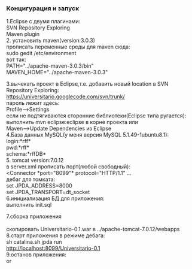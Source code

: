 ===Концигурация и запуск===
1.Eclipse с двумя плагинами:<br>
  SVN Repository Exploring<br>
  Maven plugin<br>

2. установить maven(version:3.0.3)<br>
прописать переменные среды для maven сюда:<br>
sudo gedit /etc/environment<br>
вот так:<br>
PATH="../apache-maven-3.0.3/bin"<br>
MAVEN_HOME="../apache-maven-3.0.3"<br>


3.вычекать проект в Eclipse,т.е. добавить новый location в SVN Repository Exploring:<br>
https://universitario.googlecode.com/svn/trunk/<br>
пароль лежит здесь:<br>
Profile-->Settings<br>
если не подтягиваются сторонние библиотеки(Eclipse типа ругается):<br>
выполнить mvn eclipse:eclipse в корне проекта или<br>
Maven-->Update Dependencies из Eclipse<br>

4.База данных MySQL(у меня версия MySQL 5.1.49-1ubuntu8.1):<br>
login:*rff*<br>
pwd:*rff*<br>
schema:*rffDB*<br>

5. tomcat version:7.0.12<br>
в server.xml прописать порт(любой свободный):<br>
<Connector *port="8099"* protocol="HTTP/1.1" ...<br>
дебаг для томката:<br>
set JPDA_ADDRESS=8000<br>
set JPDA_TRANSPORT=dt_socket<br>

6.инициализация БД для приложения:<br>
выполнить init.sql

7.сборка приложения<br>
{{{mvn clean install -Dmaven.test.skip=true}}}<br>
скопировать Universitario-0.1.war в ../apache-tomcat-7.0.12/webapps<br>

8.старт приложения в режиме дебага:<br>
sh catalina.sh jpda run<br>
http://localhost:8099/Universitario-0.1<br>

9.останов приложения:<br>
{{{CTR-C}}} or {{{sh shutdown.sh}}}